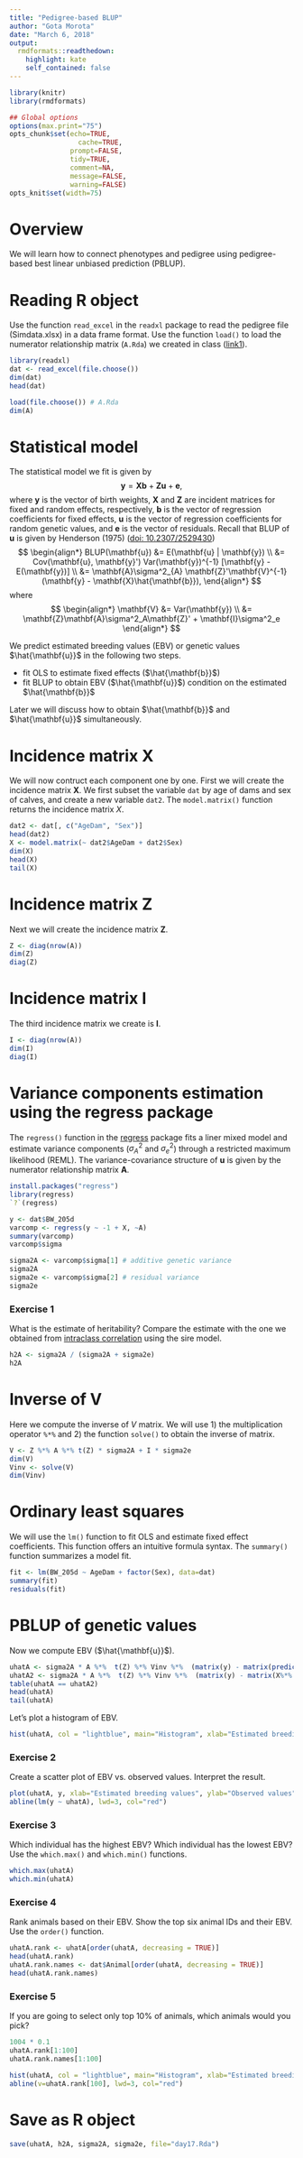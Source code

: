 ```yaml
---
title: "Pedigree-based BLUP"
author: "Gota Morota"
date: "March 6, 2018"
output:
  rmdformats::readthedown:
    highlight: kate
    self_contained: false
---
```



```r
library(knitr)
library(rmdformats)

## Global options
options(max.print="75")
opts_chunk$set(echo=TRUE,
	             cache=TRUE,
               prompt=FALSE,
               tidy=TRUE,
               comment=NA,
               message=FALSE,
               warning=FALSE)
opts_knit$set(width=75)
```

# Overview  
We will learn how to connect phenotypes and pedigree using pedigree-based best linear unbiased prediction (PBLUP). 

# Reading R object
Use the function `read_excel` in the `readxl` package to read the pedigree file (Simdata.xlsx) in a data frame format. Use the function `load()` to load the numerator relationship matrix (`A.Rda`) we created in class ([link1](http://morotalab.org/asci431-2018/day06/day06.html)).
```r
library(readxl)
dat <- read_excel(file.choose())
dim(dat)
head(dat)

load(file.choose()) # A.Rda
dim(A)
```

# Statistical model 
The statistical model we fit is given by 
$$
\mathbf{y} = \mathbf{X}\mathbf{b} + \mathbf{Z}\mathbf{u} + \mathbf{e},
$$
where $\mathbf{y}$ is the vector of birth weights,  $\mathbf{X}$ and $\mathbf{Z}$ are incident matrices for fixed and random effects, respectively, $\mathbf{b}$ is the vector of regression coefficients for fixed effects, $\mathbf{u}$ is the vector of regression coefficients for random genetic values, and $\mathbf{e}$ is the vector of residuals. 
Recall that BLUP of $\mathbf{u}$ is given by Henderson (1975) ([doi: 10.2307/2529430](https://www.jstor.org/stable/2529430))
$$
\begin{align*}
BLUP(\mathbf{u}) &= E(\mathbf{u} | \mathbf{y}) \\
&= Cov(\mathbf{u}, \mathbf{y}') Var(\mathbf{y})^{-1} [\mathbf{y} - E(\mathbf{y})]   \\
&= \mathbf{A}\sigma^2_{A} \mathbf{Z}'\mathbf{V}^{-1}(\mathbf{y} - \mathbf{X}\hat{\mathbf{b}}),
\end{align*}
$$
where 
$$
\begin{align*}
\mathbf{V} &= Var(\mathbf{y}) \\
&= \mathbf{Z}\mathbf{A}\sigma^2_A\mathbf{Z}'  + \mathbf{I}\sigma^2_e
\end{align*}
$$

We predict estimated breeding values (EBV) or genetic values $\hat{\mathbf{u}}$ in the following two steps. 

* fit OLS to estimate fixed effects ($\hat{\mathbf{b}}$)
* fit BLUP to obtain EBV ($\hat{\mathbf{u}}$) condition on the estimated $\hat{\mathbf{b}}$

Later we will discuss how to obtain $\hat{\mathbf{b}}$ and $\hat{\mathbf{u}}$ simultaneously. 

# Incidence matrix X
We will now contruct each component one by one. First we will create the incidence matrix $\mathbf{X}$. 
We first subset the variable `dat` by age of dams and sex of calves, and create a new variable `dat2`. 
The `model.matrix()` function returns the incidence matrix $X$. 
```r
dat2 <- dat[, c("AgeDam", "Sex")]
head(dat2)
X <- model.matrix(~ dat2$AgeDam + dat2$Sex)
dim(X)
head(X)
tail(X)
```

# Incidence matrix Z
Next we will create the incidence matrix $\mathbf{Z}$. 
```r
Z <- diag(nrow(A))
dim(Z)
diag(Z)
```

# Incidence matrix I
The third incidence matrix we create is $\mathbf{I}$. 
```r
I <- diag(nrow(A))
dim(I)
diag(I)
```

# Variance components estimation using the regress package
The `regress()` function in the [regress](https://cran.r-project.org/web/packages/regress/index.html) package fits a liner mixed model and estimate variance components ($\sigma^2_A$ and $\sigma^2_e$) through a restricted maximum likelihood (REML). The variance-covariance structure of $\mathbf{u}$ is given by the numerator relationship matrix $\mathbf{A}$. 
```r
install.packages("regress")
library(regress)
`?`(regress)

y <- dat$BW_205d
varcomp <- regress(y ~ -1 + X, ~A)
summary(varcomp)
varcomp$sigma

sigma2A <- varcomp$sigma[1] # additive genetic variance
sigma2A
sigma2e <- varcomp$sigma[2] # residual variance 
sigma2e
```

### Exercise 1
What is the estimate of heritability? Compare the estimate with the one we obtained from [intraclass correlation](http://morotalab.org/asci431-2017/day10/day10.html) using the sire model. 
```r
h2A <- sigma2A / (sigma2A + sigma2e)
h2A
```

# Inverse of V
Here we compute the inverse of $V$ matrix. We will use 1) the multiplication operator `%*%` and 2) the function `solve()` to obtain the inverse of matrix. 
```r
V <- Z %*% A %*% t(Z) * sigma2A + I * sigma2e
dim(V)
Vinv <- solve(V) 
dim(Vinv)
```

# Ordinary least squares
We will use the `lm()` function to fit OLS and estimate fixed effect coefficients. This function offers an intuitive formula syntax. The `summary()` function summarizes a model fit. 
```r
fit <- lm(BW_205d ~ AgeDam + factor(Sex), data=dat)
summary(fit)
residuals(fit)
```

# PBLUP of genetic values
Now we compute EBV ($\hat{\mathbf{u}}$). 
```r
uhatA <- sigma2A * A %*%  t(Z) %*% Vinv %*%  (matrix(y) - matrix(predict(fit)))
uhatA2 <- sigma2A * A %*%  t(Z) %*% Vinv %*%  (matrix(y) - matrix(X%*% fit$coefficients)) # alternative
table(uhatA == uhatA2)
head(uhatA)
tail(uhatA)
```

Let's plot a histogram of EBV. 
```r
hist(uhatA, col = "lightblue", main="Histogram", xlab="Estimated breeding values")
```

### Exercise 2
Create a scatter plot of EBV vs. observed values. Interpret the result. 
```r
plot(uhatA, y, xlab="Estimated breeding values", ylab="Observed values")
abline(lm(y ~ uhatA), lwd=3, col="red") 
```

### Exercise 3
Which individual has the highest EBV? Which individual has the lowest EBV? Use the `which.max()` and `which.min()` functions.
```r
which.max(uhatA)
which.min(uhatA)
```


### Exercise 4
Rank animals based on their EBV. Show the top six animal IDs and their EBV. Use the `order()` function.
```r
uhatA.rank <- uhatA[order(uhatA, decreasing = TRUE)]
head(uhatA.rank)
uhatA.rank.names <- dat$Animal[order(uhatA, decreasing = TRUE)]
head(uhatA.rank.names)
```

### Exercise 5
If you are going to select only top 10% of animals, which animals would you pick? 
```r
1004 * 0.1
uhatA.rank[1:100]
uhatA.rank.names[1:100]

hist(uhatA, col = "lightblue", main="Histogram", xlab="Estimated breeding values")
abline(v=uhatA.rank[100], lwd=3, col="red")
```


# Save as R object
```r
save(uhatA, h2A, sigma2A, sigma2e, file="day17.Rda")
```



